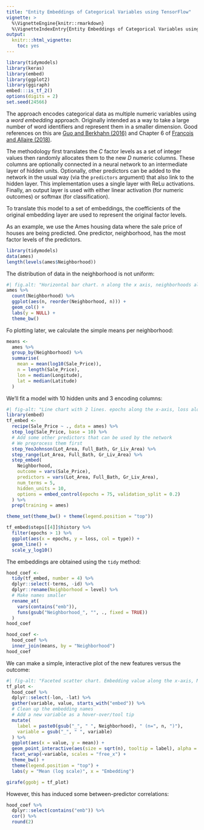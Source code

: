 ```yaml
---
title: "Entity Embeddings of Categorical Variables using TensorFlow"
vignette: >
  %\VignetteEngine{knitr::rmarkdown}
  %\VignetteIndexEntry{Entity Embeddings of Categorical Variables using TensorFlow}
output:
  knitr:::html_vignette:
    toc: yes
---
```



```r
library(tidymodels)
library(keras)
library(embed)
library(ggplot2)
library(ggiraph)
embed:::is_tf_2()
options(digits = 2)
set.seed(24566)
```

The approach encodes categorical data as multiple numeric variables using a _word embedding_ approach. Originally intended as a way to take a large number of word identifiers and represent them in a smaller dimension. Good references on this are [Guo and Berkhahn (2016)](https://arxiv.org/abs/1604.06737) and Chapter 6 of [Francois and Allaire (2018)](https://www.manning.com/books/deep-learning-with-r). 

The methodology first translates the _C_ factor levels as a set of integer values then randomly allocates them to the new _D_ numeric columns. These columns are optionally connected in a neural network to an intermediate layer of hidden units. Optionally, other predictors can be added to the network in the usual way (via the `predictors` argument) that also link to the hidden layer. This implementation uses a single layer with ReLu activations. Finally, an output layer is used with either linear activation (for numeric outcomes) or softmax (for classification).  

To translate this model to a set of embeddings, the coefficients of the original embedding layer are used to represent the original factor levels. 

As an example, we use the Ames housing data where the sale price of houses are being predicted. One predictor, neighborhood, has the most factor levels of the predictors. 

```r
library(tidymodels)
data(ames)
length(levels(ames$Neighborhood))
```

The distribution of data in the neighborhood is not uniform:

```r
#| fig.alt: "Horizontal bar chart. n along the x axis, neighborhoods along the y-axis. The lengths of the bars vary from near zero for Landmarks and Green_Hills, to almost 450 for North_Ames."
ames %>%
  count(Neighborhood) %>%
  ggplot(aes(n, reorder(Neighborhood, n))) +
  geom_col() +
  labs(y = NULL) +
  theme_bw()
```

Fo plotting later, we calculate the simple means per neighborhood:

```r
means <-
  ames %>%
  group_by(Neighborhood) %>%
  summarise(
    mean = mean(log10(Sale_Price)),
    n = length(Sale_Price),
    lon = median(Longitude),
    lat = median(Latitude)
  )
```

We'll fit a model with 10 hidden units and 3 encoding columns:

```r
#| fig-alt: "Line chart with 2 lines. epochs along the x-axis, loss along the y-axis. The two lines are colored according to the type of loss, red for normal loss and blue for validation loss. The lines have high values for small epochs and lower values for higher epochs, with the validation loss being lower at all times."
library(embed)
tf_embed <-
  recipe(Sale_Price ~ ., data = ames) %>%
  step_log(Sale_Price, base = 10) %>%
  # Add some other predictors that can be used by the network
  # We preprocess them first
  step_YeoJohnson(Lot_Area, Full_Bath, Gr_Liv_Area) %>%
  step_range(Lot_Area, Full_Bath, Gr_Liv_Area) %>%
  step_embed(
    Neighborhood,
    outcome = vars(Sale_Price),
    predictors = vars(Lot_Area, Full_Bath, Gr_Liv_Area),
    num_terms = 5,
    hidden_units = 10,
    options = embed_control(epochs = 75, validation_split = 0.2)
  ) %>%
  prep(training = ames)

theme_set(theme_bw() + theme(legend.position = "top"))

tf_embed$steps[[4]]$history %>%
  filter(epochs > 1) %>%
  ggplot(aes(x = epochs, y = loss, col = type)) +
  geom_line() +
  scale_y_log10()
```

The embeddings are obtained using the `tidy` method:

```r
hood_coef <-
  tidy(tf_embed, number = 4) %>%
  dplyr::select(-terms, -id) %>%
  dplyr::rename(Neighborhood = level) %>%
  # Make names smaller
  rename_at(
    vars(contains("emb")),
    funs(gsub("Neighborhood_", "", ., fixed = TRUE))
  )
hood_coef

hood_coef <-
  hood_coef %>%
  inner_join(means, by = "Neighborhood")
hood_coef
```


We can make a simple, interactive plot of the new features versus the outcome:

```r
#| fig-alt: "Faceted scatter chart. Embedding value along the x-axis, Mean (log scale) on the y-axis. Each facet is a diffferent embedding. Appears fairly random for facet 1, 3, and 4. Small trend in embedding 2 and 5."
tf_plot <-
  hood_coef %>%
  dplyr::select(-lon, -lat) %>%
  gather(variable, value, starts_with("embed")) %>%
  # Clean up the embedding names
  # Add a new variable as a hover-over/tool tip
  mutate(
    label = paste0(gsub("_", " ", Neighborhood), " (n=", n, ")"),
    variable = gsub("_", " ", variable)
  ) %>%
  ggplot(aes(x = value, y = mean)) +
  geom_point_interactive(aes(size = sqrt(n), tooltip = label), alpha = .5) +
  facet_wrap(~variable, scales = "free_x") +
  theme_bw() +
  theme(legend.position = "top") +
  labs(y = "Mean (log scale)", x = "Embedding")

girafe(ggobj = tf_plot)
```


However, this has induced some between-predictor correlations:

```r
hood_coef %>%
  dplyr::select(contains("emb")) %>%
  cor() %>%
  round(2)
```
